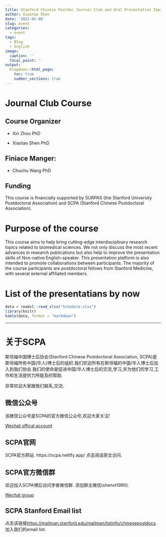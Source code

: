 ```yaml
---
title: Stanford Chinese Postdoc Journal Club and Oral Presentation Improvement
author: Xiaotao Shen
date: '2022-01-08'
slug: event
categories:
  - event
tags:
  - Blog
  - English
image:
  caption: ''
  focal_point: ''
output:
  blogdown::html_page:
    toc: true
    number_sections: true
---
```


# Journal Club Course

## Course Organizer

* Xin Zhou PhD

* Xiaotao Shen PhD

## Finiace Manger: 

* Chuchu Wang PhD

## Funding

This course is financially supported by SURPAS (the Stanford University Postdoctoral Association) and SCPA (Stanford Chinese Postdoctoral Association).

# Purpose of the course

This course aims to help bring cutting-edge interdisciplinary research topics related to biomedical sciences. We not only discuss the most recent advances in research publications but also help to improve the presentation skills of Non-native English-speaker. This presentation platform is also intended to promote collaborations between participants. The majority of the course participants are postdoctoral fellows from Stanford Medicine, with several external affiliated members.

# List of the presentatians by now

```r
data = readxl::read_xlsx("Schedule.xlsx")
library(knitr)
kable(data, format = "markdown")
```
---

# **关于SCPA**

斯坦福中国博士后协会(Stanford Chinese Postdoctoral Association, SCPA)是斯坦福所有中国(华人)博士后的组织.我们欢迎所有在斯坦福的中国/华人博士后加入到我们协会.我们的使命是促进中国/华人博士后的交流,学习,并为他们的学习,工作和生活提供力所能及的帮助.

非常欢迎大家跟我们联系,交流.

## 微信公众号
该微信公众号是SCPA的官方微信公众号,欢迎大家关注!

[Wechat offical account](https://www.shenxt.info/files/scpa_wechat.jpeg)

## SCPA官网
SCPA官方网站.
https://scpa.netlify.app/
点击阅读原文访问.

## SCPA官方微信群
欢迎加入SCPA博后访问学者微信群.
添加群主微信(shenxt1990).

[Wechat group](https://www.shenxt.info/files/wechat_QR.jpg)

## SCPA Stanford Email list
点击该链接[https://mailman.stanford.edu/mailman/listinfo/chinesepostdocs](https://mailman.stanford.edu/mailman/listinfo/chinesepostdocs).加入我们的email list.
